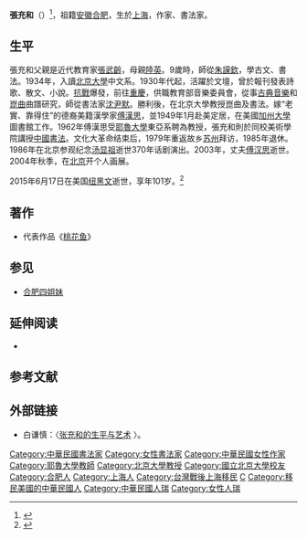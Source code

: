{{Infobox person
| image                     =Chang Chung-Ho met Hans Fränkel in November 1948.jpg
| image_size                = 
| caption                   = 张充和和傅汉思1948年11月北京結婚
| native_name               = 張充和
| birth_name                = 
| other_names               = Chang Chung-Ho
| birth_date                = {{birth date|1914|5|17}}
| birth_place               = {{ROC-1912|上海市}}
| death_date                = {{death date and age|mf=yes|2015|6|17|1914|5|17}} 
| death_place               = {{USA}}[[康乃狄克州|康乃狄克州]][[纽黑文市|纽黑文市]]
| death_cause               = 
| alma_mater                = [[北京大学|北京大学]]
| occupation                = 教育家，作家
| nationality               = {{USA}}
| years_active              = 
| organization              = 
| known_for                 = 
| notable_works             = ''桃花鱼''
| party                     = 
| spouse                    = {{marriage|[[傅汉思|傅汉思]]|November 1948}}
| partner                   = 
| children                  = Emma Fränkel, Ian H. H. Frankel
| parents                   = 父亲: [[张武龄|张武龄]]<br>母亲: 陆英
| relatives                 = 姐姐:[[张元和|张元和]]，[[张允和|张允和]]，[[张兆和|张兆和]]
| signature                 = 
| signature_alt             = 
| signature_size            = 
}}

'''張充和'''（{{bd|1914年|5月17日|2015年|6月17日|catIdx=Z張}}）<ref>{{Cite web |url=http://news.163.com/15/0618/09/ASCPSELP00011229.html |title="最后的才女"张充和去世 合肥四姐妹成绝响 |access-date=2015-06-18 |archive-url=https://web.archive.org/web/20150618103041/http://news.163.com/15/0618/09/ASCPSELP00011229.html |archive-date=2015-06-18 |dead-url=yes }}</ref>，祖籍[[安徽|安徽]][[合肥|合肥]]，生於[[上海|上海]]，作家、書法家。

==生平==
張充和父親是近代教育家[[張武齡|張武齡]]，母親[[陸英|陸英]]。9歲時，師從[[朱謨欽|朱謨欽]]，學古文、書法。1934年，入讀[[北京大學|北京大學]]中文系。1930年代起，活躍於文壇，曾於報刊發表詩歌、散文、小說。[[抗戰|抗戰]]爆發，前往[[重慶|重慶]]，供職教育部音樂委員會，從事[[古典音樂|古典音樂]]和[[崑曲|崑曲]]曲譜研究，師從書法家[[沈尹默|沈尹默]]。勝利後，在北京大學教授崑曲及書法。嫁“老實、靠得住”的德裔美籍漢學家[[傅漢思|傅漢思]]，並1949年1月赴美定居，在美國[[加州大學|加州大學]]圖書館工作。1962年傅漢思受[[耶魯大學|耶魯大學]]東亞系聘為教授，張充和則於同校美術學院講授[[中國書法|中國書法]]。文化大革命结束后，1979年重返故乡[[苏州|苏州]]拜访，1985年退休。1986年在北京参观纪念[[汤显祖|汤显祖]]逝世370年话剧演出。2003年，丈夫[[傅汉思|傅汉思]]逝世。2004年秋季，在[[北京|北京]]开个人画展。

2015年6月17日在美国[[纽黑文|纽黑文]]逝世，享年101岁。<ref>{{Cite web |url=http://www.thepaper.cn/newsDetail_forward_1342857 |title=“合肥四姐妹”最后一位张充和去世，享年102岁 |access-date=2016-07-05 |archive-date=2019-09-06 |archive-url=https://web.archive.org/web/20190906194509/http://www.thepaper.cn/newsDetail_forward_1342857 }}</ref>

==著作==
*代表作品《[[桃花鱼|桃花鱼]]》

==参见==
*[[合肥四姐妹|合肥四姐妹]]

==延伸阅读==
*{{cite book
|last=金
|first=安平
|authorlink=金安平
|title=合肥四姐妹
|url=https://book.douban.com/subject/2341866/
|year=2007
|publisher=生活·读书·新知三联书店
|isbn=978-7-1080-2779-5
|access-date=2016-07-05
|archive-date=2019-05-20
|archive-url=https://web.archive.org/web/20190520064725/https://book.douban.com/subject/2341866/
}}

==参考文献==
{{reflist}}

== 外部链接 ==
*白谦慎：〈[http://www.nssd.org/articles/article_read.aspx?id=1005707067 张充和的生平与艺术] {{Wayback|url=http://www.nssd.org/articles/article_read.aspx?id=1005707067 |date=20180401004624 }}〉。
{{Authority control}}

{{Zhang Sisters}}
{{DEFAULTSORT:Zhang張}}
[[Category:中華民國書法家|Category:中華民國書法家]]
[[Category:女性書法家|Category:女性書法家]]
[[Category:中華民國女性作家|Category:中華民國女性作家]]
[[Category:耶魯大學教師|Category:耶魯大學教師]]
[[Category:北京大學教授|Category:北京大學教授]]
[[Category:國立北京大學校友|Category:國立北京大學校友]]
[[Category:合肥人|Category:合肥人]]
[[Category:上海人|Category:上海人]]
[[Category:台灣戰後上海移民|Category:台灣戰後上海移民]]
[[Category:張姓|C]]
[[Category:移民美國的中華民國人|Category:移民美國的中華民國人]]
[[Category:中華民國人瑞|Category:中華民國人瑞]]
[[Category:女性人瑞|Category:女性人瑞]]